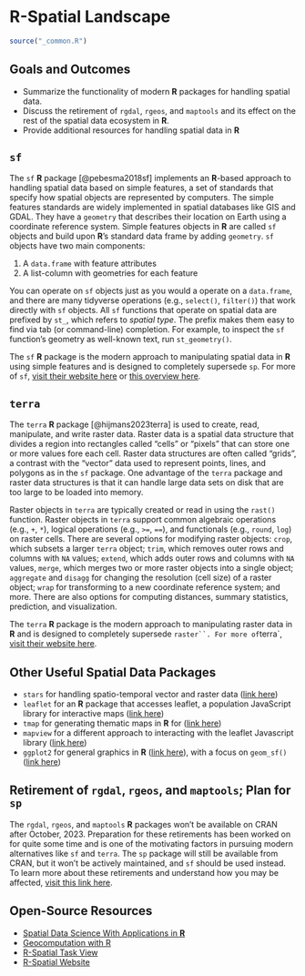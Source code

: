 # R-Spatial Landscape {#sec-summaries}

```r
source("_common.R")
```

## Goals and Outcomes

* Summarize the functionality of modern **R** packages for handling spatial data.
* Discuss the retirement of `rgdal`, `rgeos`, and `maptools` and its effect on the rest of the spatial data ecosystem in **R**.
* Provide additional resources for handling spatial data in **R**

## `sf`

The `sf` **R** package [@pebesma2018sf] implements an **R**-based approach to handling spatial data based on simple features, a set of standards that specify how spatial objects are represented by computers. The simple features standards are widely implemented in spatial databases like GIS and GDAL. They have a `geometry` that describes their location on Earth using a coordinate reference system. Simple features objects in **R** are called `sf` objects and build upon **R**'s standard data frame by adding `geometry`. `sf` objects have two main components:

1. A `data.frame` with feature attributes
2. A list-column with geometries for each feature

You can operate on `sf` objects just as you would a operate on a `data.frame`, and there are many tidyverse operations (e.g., `select()`, `filter()`) that work directly with `sf` objects. All `sf` functions that operate on spatial data are prefixed by `st_`, which refers to *spatial type*. The prefix makes them easy to find via tab (or command-line) completion. For example, to inspect the `sf` function's geometry as well-known text, run `st_geometry()`. 

The `sf` **R** package is the modern approach to manipulating spatial data in **R** using simple features and is designed to completely supersede `sp`. For more of `sf`, [visit their website here](https://r-spatial.github.io/sf/) or [this overview here](https://r-spatial.org/book/07-Introsf.html#sec-sfintro).

## `terra`

The `terra` **R** package [@hijmans2023terra] is used to create, read, manipulate, and write raster data. Raster data is a spatial data structure that divides a region into rectangles called "cells" or "pixels" that can store one or more values fore each cell. Raster data structures are often called "grids", a contrast with the "vector" data used to represent points, lines, and polygons as in the `sf` package. One advantage of the `terra` package and raster data structures is that it can handle large data sets on disk that are too large to be loaded into memory.

Raster objects in `terra` are typically created or read in using the `rast()` function. Raster objects in `terra` support common algebraic operations (e.g., `+`, `*`), logical operations (e.g., `>=`, `==`), and functionals (e.g., `round`, `log`) on raster cells. There are several options for modifying raster objects: `crop`, which subsets a larger `terra` object; `trim`, which removes outer rows and columns with `NA` values; `extend`, which adds outer rows and columns with `NA` values, `merge`, which merges two or more raster objects into a single object; `aggregate` and `disagg` for changing the resolution (cell size) of a raster object; `wrap` for transforming to a new coordinate reference system; and more. There are also options for computing distances, summary statistics, prediction, and visualization.

The `terra` **R** package is the modern approach to manipulating raster data in **R** and is designed to completely supersede `raster``. For more of `terra`, [visit their website here](https://rspatial.org/pkg/index.html).

## Other Useful Spatial Data Packages

* `stars` for handling spatio-temporal vector and raster data ([link here](https://r-spatial.github.io/stars/))
* `leaflet` for an **R** package that accesses leaflet, a population JavaScript library for interactive maps ([link here](https://rstudio.github.io/leaflet/))
* `tmap` for generating thematic maps in **R**  for ([link here](https://r-tmap.github.io/tmap/))
* `mapview` for a different approach to interacting with the leaflet Javascript library ([link here](https://github.com/r-spatial/mapview))
* `ggplot2` for general graphics in **R** ([link here](https://ggplot2.tidyverse.org/)), with a focus on `geom_sf()` ([link here](https://ggplot2.tidyverse.org/reference/ggsf.html))

## Retirement of `rgdal`, `rgeos`, and `maptools`; Plan for `sp`

The `rgdal`, `rgeos`, and `maptools` **R** packages won't be available on CRAN after October, 2023. Preparation for these retirements has been worked on for quite some time and is one of the motivating factors in pursuing modern alternatives like `sf` and `terra`. The `sp` package will still be available from CRAN, but it won't be actively maintained, and `sf` should be used instead. To learn more about these retirements and understand how you may be affected, [visit this link here](https://geocompx.org/post/2023/rgdal-retirement/).

## Open-Source Resources

* [Spatial Data Science With Applications in **R**](https://r-spatial.org/book/)
* [Geocomputation with R](https://r.geocompx.org/)
* [R-Spatial Task View](https://cran.r-project.org/web/views/Spatial.html)
* [R-Spatial Website](https://r-spatial.org/)
